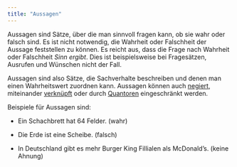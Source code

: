 ```yaml
---
title: "Aussagen"
---
```


Aussagen sind Sätze, über die man sinnvoll fragen kann, ob sie wahr oder falsch sind. Es ist nicht notwendig, die Wahrheit oder Falschheit der Aussage feststellen zu können. Es reicht aus, dass die Frage nach Wahrheit oder Falschheit *Sinn ergibt*. Dies ist beispielsweise bei Fragesätzen, Ausrufen und Wünschen nicht der Fall. 

Aussagen sind also Sätze, die Sachverhalte beschreiben und denen man einen Wahrheitswert zuordnen kann. Aussagen können auch [negiert](negation.qmd), miteinander [verknüpft](verknuepfung.qmd) oder durch [Quantoren](quantoren.qmd) eingeschränkt werden.

Beispiele für Aussagen sind:

- Ein Schachbrett hat 64 Felder. (wahr)

- Die Erde ist eine Scheibe. (falsch)

- In Deutschland gibt es mehr Burger King Fillialen als McDonald's. (keine Ahnung)
